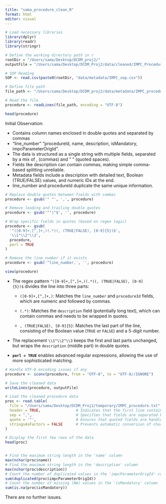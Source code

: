 ```yaml
---
title: "sama_procedure_clean_R"
format: html
editor: visual
---
```


```r
# Load necessary libraries
library(dplyr)
library(readr)
library(stringr)

```

```r
# Define the working directory path in r
rootDir = "/Users/sama/Desktop/DCDM_proj2/"
outputFile = "/Users/sama/Desktop/DCDM_Proj2/data/cleaned/IMPC_Procedure.txt"

# SOP Reading
SOP <- read.csv(paste0(rootDir, "data/metadata/IMPC_sop.csv"))

# Define file path
file_path <- "/Users/sama/Desktop/DCDM_proj2/data/metadata/IMPC_procedure.txt"

```

```r
# Read the file
procedure <- readLines(file_path, encoding = "UTF-8")

head(procedure)
```

Initial Observation:

-   Contains column names enclosed in double quotes and separated by commas
-   "line_number" "procedureId, name, description, isMandatory, impcParameterOrigId".
-   The data is structured as a single string with multiple fields, separated by a mix of , (commas) and " " (quoted spaces).
-   Fields like description can contain commas, making simple comma-based splitting unreliable.
-   Metadata fields include a description with detailed text, Boolean (TRUE/FALSE) values, and numeric IDs at the end.
-   line_number and procedureId duplicate the same unique information.

```r
# Replace double quotes between fields with commas
procedure <- gsub('" "', ',', procedure)

# Remove leading and trailing double quotes
procedure <- gsub('^"|"$', '', procedure)

# Wrap specific fields in quotes (based on regex logic)
procedure <- gsub(
  '^([0-9]+,[^,]+,)(.*)(, (TRUE|FALSE), [0-9]{5})$',
  '\\1"\\2"\\3',
  procedure,
  perl = TRUE
)

# Remove the line_number if it exists
procedure <- gsub('^line_number,', '', procedure)

view(procedure)
```

-   The regex pattern `^([0-9]+,[^,]+,)(.*)(, (TRUE|FALSE), [0-9]{5})$` divides the line into three parts:

    -   `([0-9]+,[^,]+,)`: Matches the `line_number` and `procedureId` fields, which are numeric and followed by commas.

    -   `(.*)`: Matches the `description` field (potentially long text), which can contain commas and needs to be wrapped in quotes.

    -   `, (TRUE|FALSE), [0-9]{5}`: Matches the last part of the line, consisting of the Boolean value (`TRUE` or `FALSE`) and a 5-digit number.

-   The replacement `\\1"\\2"\\3` keeps the first and last parts unchanged, but wraps the `description` (middle part) in double quotes.

-   **`perl = TRUE`** enables advanced regular expressions, allowing the use of more sophisticated matching.

```r
# Handle UTF-8 encoding issues if any
procedure <- iconv(procedure, from = "UTF-8", to = "UTF-8//IGNORE")

# Save the cleaned data
writeLines(procedure, outputFile)

```

```r

# Load the cleaned procedure data
proc <- read.table(
  file = "/Users/sama/Desktop/DCDM_Proj2/temporary/IMPC_procedure.txt",
  header = TRUE,                # Indicates that the first line contains column names
  sep = ",",                    # Specifies that fields are separated by commas
  quote = '"',                  # Ensures that quoted fields are handled properly
  stringsAsFactors = FALSE      # Prevents automatic conversion of character columns to factors
) 

# Display the first few rows of the data
head(proc)


# Find the maximum string length in the 'name' column
max(nchar(proc$name))
# Find the maximum string length in the 'description' column
max(nchar(proc$description))
# Count the number of duplicated values in the 'impcParameterOrigId' column
sum(duplicated(proc$impcParameterOrigId))
# Count the number of missing (NA) values in the 'isMandatory' column
sum(is.na(proc$isMandatory))


```

There are no further issues.
